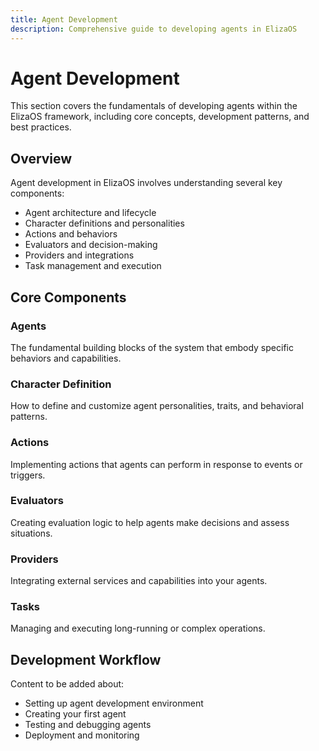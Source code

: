```yaml
---
title: Agent Development
description: Comprehensive guide to developing agents in ElizaOS
---
```


# Agent Development

This section covers the fundamentals of developing agents within the ElizaOS framework, including core concepts, development patterns, and best practices.

## Overview

Agent development in ElizaOS involves understanding several key components:
- Agent architecture and lifecycle
- Character definitions and personalities
- Actions and behaviors
- Evaluators and decision-making
- Providers and integrations
- Task management and execution

## Core Components

### Agents
The fundamental building blocks of the system that embody specific behaviors and capabilities.

### Character Definition
How to define and customize agent personalities, traits, and behavioral patterns.

### Actions
Implementing actions that agents can perform in response to events or triggers.

### Evaluators
Creating evaluation logic to help agents make decisions and assess situations.

### Providers
Integrating external services and capabilities into your agents.

### Tasks
Managing and executing long-running or complex operations.

## Development Workflow

Content to be added about:
- Setting up agent development environment
- Creating your first agent
- Testing and debugging agents
- Deployment and monitoring